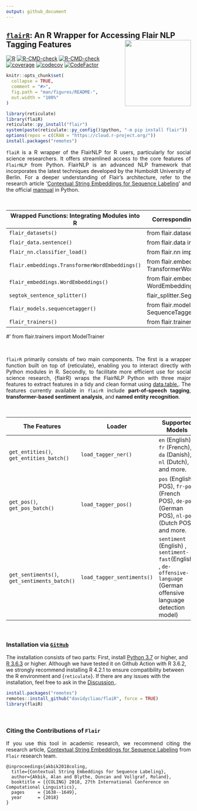 ```yaml
---
output: github_document
---
```


## <u>`flairR`</u>: An R Wrapper for Accessing Flair NLP Tagging Features <img src="man/figures/logo.png" align="right" width="180"/>

[![R](https://github.com/davidycliao/flaiR/actions/workflows/r2.yml/badge.svg)](https://github.com/davidycliao/flaiR/actions/workflows/r2.yml)
[![R-CMD-check](https://github.com/davidycliao/flaiR/actions/workflows/r.yml/badge.svg)](https://github.com/davidycliao/flaiR/actions/workflows/r.yml)
[![R-CMD-check](https://github.com/davidycliao/flaiR/actions/workflows/R-CMD-check2.yml/badge.svg)](https://github.com/davidycliao/flaiR/actions/workflows/R-CMD-check2.yml)
[![coverage](https://github.com/davidycliao/flaiR/actions/workflows/test-coverage.yaml/badge.svg)](https://github.com/davidycliao/flaiR/actions/workflows/test-coverage.yaml)
[![codecov](https://codecov.io/gh/davidycliao/flaiR/graph/badge.svg?token=CPIBIB6L78)](https://codecov.io/gh/davidycliao/flaiR)
[![CodeFactor](https://www.codefactor.io/repository/github/davidycliao/flair/badge)](https://www.codefactor.io/repository/github/davidycliao/flair)

<!-- README.md is generated from README.Rmd. Please edit that file -->



```r
knitr::opts_chunk$set(
  collapse = TRUE,
  comment = "#>",
  fig.path = "man/figures/README-",
  out.width = "100%"
)
```

```r
library(reticulate)
library(flaiR)
reticulate::py_install("flair")
system(paste(reticulate::py_config()$python, "-m pip install flair"))
options(repos = c(CRAN = "https://cloud.r-project.org/"))
install.packages("remotes")

```


<div style="text-align: justify">


`flaiR` is a R wrapper of the FlairNLP for R users, particularly for social science researchers. It offers streamlined access to the core features of `FlairNLP` from Python. FlairNLP is an advanced NLP framework that incorporates the latest techniques developed by the Humboldt University of Berlin. For a deeper understanding of Flair’s
architecture, refer to the research article ‘[Contextual String Embeddings for Sequence Labeling](https://aclanthology.org/C18-1139.pdf)’ and the official [mannual](https://flairnlp.github.io) in Python. 



<br>


| **Wrapped Functions: Integrating Modules into R** | **Corresponding Code in Python**                          | 
|---------------------------------------------------|-----------------------------------------------------------|
| `flair_datasets()`                                | from flair.datasets import *                              |
| `flair_data.sentence()`                           | from flair.data import Sentence                           |
| `flair_nn.classifier_load()`                      | from flair.nn import Classifier                           |
| `flair.embeddings.TransformerWordEmbeddings()`    | from flair.embeddings import TransformerWordEmbeddings    |
| `flair_embeddings.WordEmbeddings()`               | from flair.embeddings import WordEmbeddings               |
| `segtok_sentence_splitter()`                      | flair_splitter.SegtokSentenceSplitter                     |
| `flair_models.sequencetagger()`                   | from flair.models import SequenceTagger                   |
| `flair_trainers()`                                | from flair.trainers import *                              |


#' from flair.trainers import ModelTrainer

<br>

`flairR` primarily consists of two main components. The first is a wrapper function built on top of {reticulate}, enabling you to interact directly with Python modules in R. Secondly, to facilitate more efficient use for social science research, {flairR} wraps the FlairNLP Python  with three major features to extract features in a tidy and clean format using [data.table.](https://cran.r-project.org/web/packages/data.table/index.html). The features currently available in `flairR` include **part-of-speech tagging**, **transformer-based sentiment analysis**, and **named entity recognition**. 
 

</div>

<br>


| **The Features**                   | Loader                     | Supported Models                                                                                         |
|----------------------------------------------|----------------------------|----------------------------------------------------------------------------------------------------------|
| `get_entities()`, `get_entities_batch()`     | `load_tagger_ner()`        | `en` (English), `fr` (French), `da` (Danish), `nl` (Dutch), and more.                                    |
| `get_pos()`, `get_pos_batch()`               | `load_tagger_pos()`        | `pos` (English POS), `fr-pos` (French POS), `de-pos` (German POS), `nl-pos` (Dutch POS), and more.       |
| `get_sentiments()`, `get_sentiments_batch()` | `load_tagger_sentiments()` | `sentiment` (English) , `sentiment-fast `(English) , `de-offensive-language` (German offensive language detection model) |

<br>

### Installation via  <u>__`GitHub`__</u>

The installation consists of two parts: First, install [Python 3.7](https://www.python.org/downloads/) or higher, and [R 3.6.3](https://www.r-project.org) or higher. Although we have tested it on Github Action with R 3.6.2, we strongly recommend installing R 4.2.1 to ensure compatibility between the R environment and {`reticulate`}. If there are any issues with the installation, feel free to ask in the <u>[Discussion](https://github.com/davidycliao/flaiR/discussions) </u>.

```r
install.packages("remotes")
remotes::install_github("davidycliao/flaiR", force = TRUE)
library(flaiR)
```


<!-- ## Example -->

<!-- ### NER with the State-of-the-Art German Pre-trained Model -->

<!-- ```{r} -->
<!-- library(flaiR) -->
<!-- data("de_immigration") -->
<!-- de_immigration <- de_immigration[5,] -->
<!-- tagger_ner <- load_tagger_ner("de-ner") -->
<!-- result <- get_entities(de_immigration$text, -->
<!--                        tagger = tagger_ner, -->
<!--                        show.text_id = FALSE -->
<!--                        ) -->
<!-- ``` -->

<!-- ```{r} -->
<!-- head(result, 5) -->
<!-- ``` -->


<!-- ### Coloring Entities  -->

<!-- ```{r} -->
<!-- highlighted_text <- highlight_text(text = de_immigration$text,  -->
<!--                                    entities_mapping = map_entities(result)) -->
<!-- highlighted_text -->
<!-- ``` -->

<br>

### Citing the Contributions of `Flair`

<div style="text-align: justify">

If you use this tool in academic research, we recommend citing the
research article, [Contextual String Embeddings for Sequence
Labeling](https://aclanthology.org/C18-1139.pdf) from `Flair` research
team.

</div>

    @inproceedings{akbik2018coling,
      title={Contextual String Embeddings for Sequence Labeling},
      author={Akbik, Alan and Blythe, Duncan and Vollgraf, Roland},
      booktitle = {{COLING} 2018, 27th International Conference on Computational Linguistics},
      pages     = {1638--1649},
      year      = {2018}
    }
